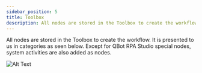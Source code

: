 ```yaml
---
sidebar_position: 5
title: Toolbox
description: All nodes are stored in the Toolbox to create the workflow. 
---
```


All nodes are stored in the Toolbox to create the workflow. It is presented to us in categories as seen below. Except for QBot RPA Studio special nodes, system activities are also added as nodes.

![Alt Text](./img/toolbox.png)
